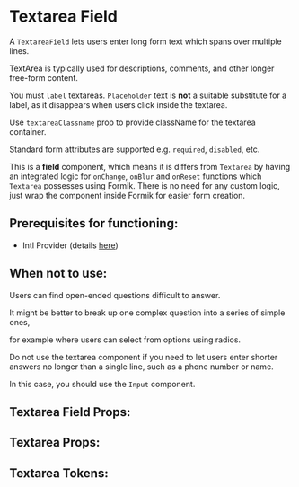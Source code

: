 

# Textarea Field

A `TextareaField` lets users enter long form text which spans over multiple lines.

TextArea is typically used for descriptions, comments, and other longer free-form content.

You must `label` textareas. `Placeholder` text is **not** a suitable substitute for a label, as it disappears when users click inside the textarea.

Use `textareaClassname` prop to provide className for the textarea container.

Standard form attributes are supported e.g. `required`, `disabled`, etc.

This is a **field** component, which means it is differs from `Textarea` by having an integrated logic for `onChange`, `onBlur` and `onReset`
functions which `Textarea` possesses using Formik. There is no need for any custom logic, just wrap the component inside Formik for easier form creation.

## **Prerequisites for functioning**:
 - Intl Provider (details [here](/docs/component-library-intl-intl--basic))

## When not to use:

Users can find open-ended questions difficult to answer.

It might be better to break up one complex question into a series of simple ones,

for example where users can select from options using radios.

Do not use the textarea component if you need to let users enter shorter answers no longer than a single line, such as a phone number or name.

In this case, you should use the `Input` component.

<Stories includePrimary={true} />

## Textarea Field Props:

<ArgsTable of={TextareaField} />

## Textarea Props:

<ArgsTable of={Textarea} />

## Textarea Tokens:
<ThemeTokens component="Textarea"/>
